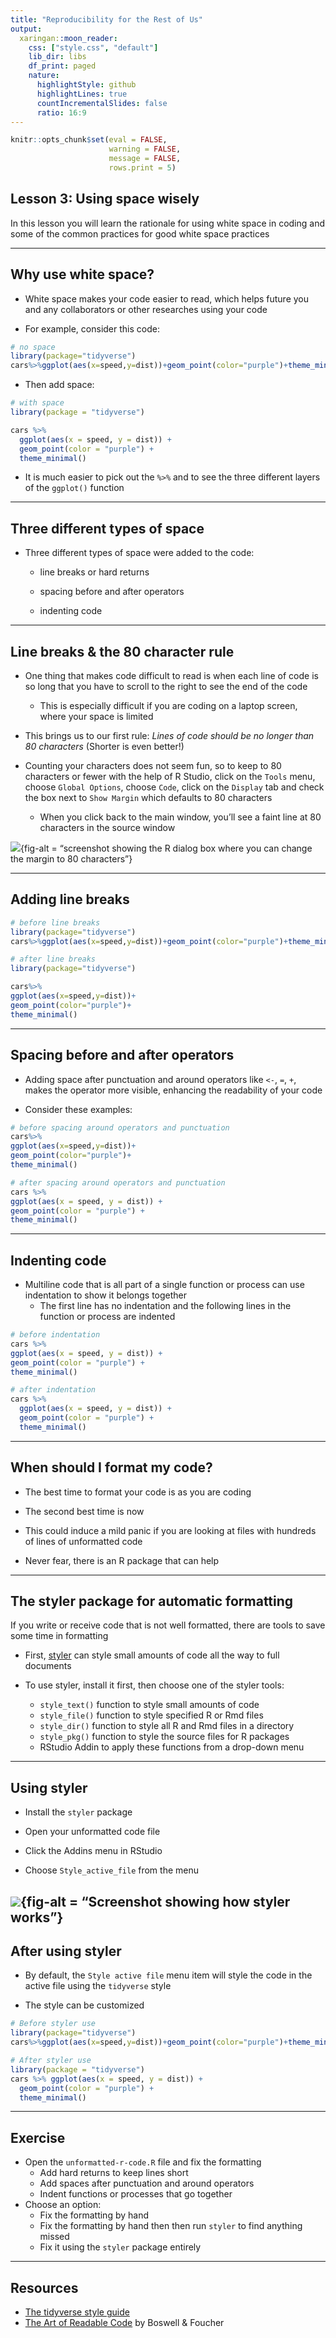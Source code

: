 ```yaml
---
title: "Reproducibility for the Rest of Us"
output:
  xaringan::moon_reader:
    css: ["style.css", "default"]
    lib_dir: libs
    df_print: paged
    nature:
      highlightStyle: github
      highlightLines: true
      countIncrementalSlides: false
      ratio: 16:9
---
```


```r
knitr::opts_chunk$set(eval = FALSE, 
                      warning = FALSE,
                      message = FALSE,
                      rows.print = 5)
```

## Lesson 3: Using space wisely

In this lesson you will learn the rationale for using white space in coding and some of the common practices for good white space practices

---

## Why use white space?

* White space makes your code easier to read, which helps future you and any collaborators or other researches using your code

* For example, consider this code:

```r
# no space
library(package="tidyverse")
cars%>%ggplot(aes(x=speed,y=dist))+geom_point(color="purple")+theme_minimal()
```

* Then add space:

```r
# with space
library(package = "tidyverse")

cars %>% 
  ggplot(aes(x = speed, y = dist)) + 
  geom_point(color = "purple") + 
  theme_minimal()
```

* It is much easier to pick out the `%>%` and to see the three different layers of the `ggplot()` function


---

## Three different types of space

* Three different types of space were added to the code:

    + line breaks or hard returns
    
    + spacing before and after operators
    
    + indenting code

---

## Line breaks & the 80 character rule

* One thing that makes code difficult to read is when each line of code is so long that you have to scroll to the right to see the end of the code

    + This is especially difficult if you are coding on a laptop screen, where your space is limited 
    
* This brings us to our first rule: *Lines of code should be no longer than 80 characters* (Shorter is even better!) 

* Counting your characters does not seem fun, so to keep to 80 characters or fewer with the help of R Studio, click on the `Tools` menu, choose `Global Options`, choose `Code`, click on the `Display` tab and check the box next to `Show Margin` which defaults to 80 characters
    + When you click back to the main window, you'll see a faint line at 80 characters in the source window

![](characters80-screenshot.jpg){fig-alt = "screenshot showing the R dialog box where you can change the margin to 80 characters"}

---

## Adding line breaks

```r
# before line breaks
library(package="tidyverse")
cars%>%ggplot(aes(x=speed,y=dist))+geom_point(color="purple")+theme_minimal()

# after line breaks
library(package="tidyverse")

cars%>%
ggplot(aes(x=speed,y=dist))+
geom_point(color="purple")+
theme_minimal()
```

---

## Spacing before and after operators

* Adding space after punctuation and around operators like `<-`, `=`, `+`, makes the operator more visible, enhancing the readability of your code

* Consider these examples: 

```r
# before spacing around operators and punctuation 
cars%>%
ggplot(aes(x=speed,y=dist))+
geom_point(color="purple")+
theme_minimal()

# after spacing around operators and punctuation
cars %>% 
ggplot(aes(x = speed, y = dist)) + 
geom_point(color = "purple") + 
theme_minimal()
```

---

## Indenting code

* Multiline code that is all part of a single function or process can use indentation to show it belongs together
    + The first line has no indentation and the following lines in the function or process are indented
    
```r
# before indentation
cars %>% 
ggplot(aes(x = speed, y = dist)) + 
geom_point(color = "purple") + 
theme_minimal()

# after indentation
cars %>% 
  ggplot(aes(x = speed, y = dist)) + 
  geom_point(color = "purple") + 
  theme_minimal()
```

---

## When should I format my code?

* The best time to format your code is as you are coding

* The second best time is now

* This could induce a mild panic if you are looking at files with hundreds of lines of unformatted code

* Never fear, there is an R package that can help

---

## The styler package for automatic formatting

If you write or receive code that is not well formatted, there are tools to save some time in formatting

* First, [styler](https://styler.r-lib.org) can style small amounts of code all the way to full documents

* To use styler, install it first, then choose one of the styler tools: 
    + `style_text()` function to style small amounts of code
    + `style_file()` function to style specified R or Rmd files
    + `style_dir()` function to style all R and Rmd files in a directory
    + `style_pkg()` function to style the source files for R packages
    + RStudio Addin to apply these functions from a drop-down menu
    
---

## Using styler

* Install the `styler` package

* Open your unformatted code file 

* Click the Addins menu in RStudio

* Choose `Style_active_file` from the menu

![](styler-screenshot.jpg){fig-alt = "Screenshot showing how styler works"}
---

## After using styler

* By default, the `Style active file` menu item will style the code in the active file using the `tidyverse` style

* The style can be customized 

```r
# Before styler use
library(package="tidyverse")
cars%>%ggplot(aes(x=speed,y=dist))+geom_point(color="purple")+theme_minimal()

# After styler use 
library(package = "tidyverse")
cars %>% ggplot(aes(x = speed, y = dist)) +
  geom_point(color = "purple") +
  theme_minimal()
```

---

## Exercise

* Open the `unformatted-r-code.R` file and fix the formatting 
    + Add hard returns to keep lines short 
    + Add spaces after punctuation and around operators
    + Indent functions or processes that go together

* Choose an option: 
    + Fix the formatting by hand 
    + Fix the formatting by hand then then run `styler` to find anything missed 
    + Fix it using the `styler` package entirely

---

## Resources

-   [The tidyverse style guide](https://style.tidyverse.org)
-   [The Art of Readable Code](http://shop.oreilly.com/product/9780596802301.do) by Boswell & Foucher